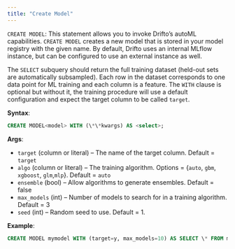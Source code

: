 ```yaml
---
title: "Create Model"
---
```


`CREATE MODEL`: This statement allows you to invoke Drifto’s autoML
capabilities. `CREATE MODEL` creates a new model that is stored in your model
registry with the given name. By default, Drifto uses an internal MLflow
instance, but can be configured to use an external instance as well.

The `SELECT` subquery should return the full training dataset (held-out sets are
automatically subsampled). Each row in the dataset corresponds to one data point
for ML training and each column is a feature. The `WITH` clause is optional but
without it, the training procedure will use a default configuration and expect
the target column to be called `target`.

**Syntax**:

```sql
CREATE MODEL<model> WITH (\*\*kwargs) AS <select>;
```

**Args**:

- `target` (column or literal) – The name of the target column. Default =
  `target`
- `algo` (column or literal) – The training algorithm. Options = {`auto`, `gbm`,
  `xgboost`, `glm`,`mlp`}. Default = `auto`
- `ensemble` (bool) – Allow algorithms to generate ensembles. Default = false
- `max_models` (int) – Number of models to search for in a training algorithm.
  Default = 3
- `seed` (int) – Random seed to use. Default = 1.

**Example**:

```sql
CREATE MODEL mymodel WITH (target=y, max_models=10) AS SELECT \* FROM mydata;
```
